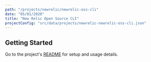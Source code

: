```yaml
---
path: "/projects/newrelic/newrelic-oss-cli"
date: "05/01/2020"
title: "New Relic Open Source CLI"
projectConfig: "src/data/projects/newrelic-newrelic-oss-cli.json"
---
```


## Getting Started

Go to the project's [README](https://github.com/newrelic/newrelic-oss-cli#readme) for setup and usage details.





